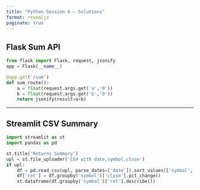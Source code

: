 ---
title: "Python Session 6 — Solutions"
format: revealjs
paginate: true
---

## Flask Sum API

```python
from flask import Flask, request, jsonify
app = Flask(__name__)

@app.get('/sum')
def sum_route():
    a = float(request.args.get('a','0'))
    b = float(request.args.get('b','0'))
    return jsonify(result=a+b)
```

---

## Streamlit CSV Summary

```python
import streamlit as st
import pandas as pd

st.title('Returns Summary')
upl = st.file_uploader('CSV with date,symbol,close')
if upl:
    df = pd.read_csv(upl, parse_dates=['date']).sort_values(['symbol','date'])
    df['ret'] = df.groupby('symbol')['close'].pct_change()
    st.dataframe(df.groupby('symbol')['ret'].describe())
```
